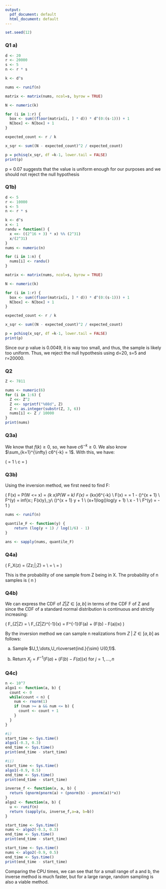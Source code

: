 ```yaml
---
output:
  pdf_document: default
  html_document: default
---
```

```r
set.seed(12)
```
### Q1 a)
```r
d <- 20
r <- 20000
s <- 5
n <- r * s

k <- d^s

nums <- runif(n)

matrix <- matrix(nums, ncol=s, byrow = TRUE)

N <- numeric(k)

for (i in 1:r) {
  box <- sum((floor(matrix[i, ] * d)) * d^(0:(s-1))) + 1
  N[box] <- N[box] + 1
}

expected_count <- r / k

x_sqr <- sum((N - expected_count)^2 / expected_count)

p = pchisq(x_sqr, df =k-1, lower.tail = FALSE)
print(p)
```
p = 0.07 suggests that the value is uniform enough for our purposes and we
should not reject the null hypothesis

### Q1b)
```r
d <- 5
r <- 10000
s <- 5
n <- r * s

k <- d^s
x <- 1
randu = function() {
  x <<- ((2^16 + 3) * x) %% (2^31)
  x/(2^31)
}
nums <- numeric(n)

for (i in 1:n) {
  nums[i] <- randu()
}

matrix <- matrix(nums, ncol=s, byrow = TRUE)

N <- numeric(k)

for (i in 1:r) {
  box <- sum((floor(matrix[i, ] * d)) * d^(0:(s-1))) + 1
  N[box] <- N[box] + 1
}

expected_count <- r / k

x_sqr <- sum((N - expected_count)^2 / expected_count)

p = pchisq(x_sqr, df =k-1, lower.tail = FALSE)
print(p)
```
Since our p value is 0.0049, it is way too small, and thus, the sample is
likely too uniform. Thus, we reject the null hypothesis using d=20, s=5 and
r=20000.

\newpage

### Q2
```r
Z <- 7811

nums <- numeric(6)
for (i in 1:6) {
  Z <<- Z^2
  Z <<- sprintf("%08d", Z)
  Z <- as.integer(substr(Z, 3, 6))
  nums[i] <- Z / 10000
}
print(nums)
```

\newpage

### Q3a)
We know that $f(k) \geq 0$, so, we have $c6^{-k} \geq 0$. We also know $\sum_{k=1}^{\infty} c6^{-k} = 1$. With this, we have:

\(
\frac{c}{1-\frac{1}{6}} = 1 \\
c = \frac{5}{6}
\)

### Q3b)
Using the inversion method, we first need to find F:

\(
F(x) = P(W <= x) = \sum_{k \leq x}P(W = k)
F(x) = \sum_{k\leq x}\frac{5}{6}6^{-k} \\
F(x) = \frac{5}{6} \cdot \frac{1 - \big(\frac{1}{6}\big)^{x + 1}}{1 - \frac{1}{6}} = 1 - \Big(\frac{1}{6}\Big)^{x + 1} \\
F^\leftarrow(y) = inf\{x\in\mathbb{R}:\; F(x)\geq y\},\;y\in[0,1] \\
\Big(\frac{1}{6}\Big)^{x + 1} \leq y + 1 \\
(x+1)log\Big(\frac{1}{6}\Big)\leq log(y + 1) \\
x\leq \frac{log(y+1)}{log\big(\frac{1}{6}\big)} - 1 \\
F^\leftarrow(y) = \frac{log(y+1)}{log\big(\frac{1}{6}\big)} - 1
\)

```R
nums <- runif(n)

quantile_F <- function(y) {
    return (log(y + 1) / log(1/6) - 1)
}

ans <- sapply(nums, quantile_F)
```

\newpage

### Q4a)

\(
F_X(z) = \mathbb{P}(Z\leq z\;|\;Z\in[a,b]) = \frac{\mathbb{P}(Z\leq z,\;Z\in[a,b])}{\mathbb{P}(Z\in[a,b])} \\
= \frac{\mathbb{P}(Z\in[a,z])}{\mathbb{P}(X\in[a,b])} \\
= \frac{F(z) - F(a)}{F(b) - F(a)}
\)

This is the probability of one sample from Z being in X. The probability of n samples is
\(
n\cdot\frac{F(z) - F(a)}{F(b) - F(a)}
\)

### Q4b)
We can express the CDF of $Z|Z\in[a,b]$ in terms of the CDF F of Z and since the
CDF of a standard normal distribution is continuous and strictly increasing:

\(
F_{Z|Z\in[a,b]} = \frac{F(z) - F(a)}{F(b) - F(a)} \\
F_{Z|Z\in[a,b]}^{-1}(x) = F^{-1}(F(a) + (F(b) - F(a))x)
\)

By the inversion method we can sample n realizations from $Z\;|\;Z\in[a,b]$ as follows:

a) Sample $U_1,\dots,U_n\overset{ind.}{\sim} U(0,1)$.

b) Return $X_j = F^{-1}(F(a) + (F(b) - F(a))x)$ for $j = 1,\dots,n$

### Q4c)
```r
n <- 10^7
algo1 <- function(a, b) {
  count <- 0
  while(count < n) {
    num <- rnorm(1)
    if (num >= a && num <= b) {
      count <- count + 1
    }
  }
}

#i)
start_time <- Sys.time()
algo1(-0.3, 0.3)
end_time <- Sys.time()
print(end_time - start_time)

#ii)
start_time <- Sys.time()
algo1(-0.9, 0.5)
end_time <- Sys.time()
print(end_time - start_time)

inverse_f <- function(x, a, b) {
  return (qnorm(pnorm(a) + (pnorm(b) - pnorm(a))*x))
}
algo2 <- function(a, b) {
  u <- runif(n)
  return (sapply(u, inverse_f,a=a, b=b))
}

start_time <- Sys.time()
nums <- algo2(-0.3, 0.3)
end_time <- Sys.time()
print(end_time - start_time)

start_time <- Sys.time()
nums <- algo2(-0.9, 0.5)
end_time <- Sys.time()
print(end_time - start_time)
```

Comparing the CPU times, we can see that for a small range of a and b, the
inverse method is much faster, but for a large range, random sampling is also
a viable method.
